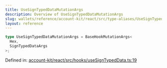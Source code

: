 ```yaml
---
title: UseSignTypedDataMutationArgs
description: Overview of UseSignTypedDataMutationArgs
slug: wallets/reference/account-kit/react/src/type-aliases/UseSignTypedDataMutationArgs
layout: reference
---
```


```ts
type UseSignTypedDataMutationArgs = BaseHookMutationArgs<
  Hex,
  SignTypedDataArgs
>;
```

Defined in: [account-kit/react/src/hooks/useSignTypedData.ts:19](https://github.com/alchemyplatform/aa-sdk/blob/e3c1a23e6e03f44bf2db3afddb97a91b175cba58/account-kit/react/src/hooks/useSignTypedData.ts#L19)

